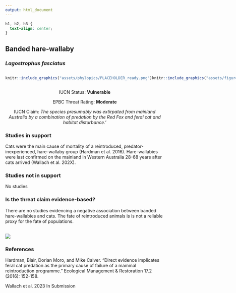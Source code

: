 ```yaml
---
output: html_document
---
```

```css
h1, h2, h3 {
  text-align: center;
}
```

## **Banded hare-wallaby**
### *Lagostrophus fasciatus*

:::: {style="display: flex;"}

::: {}
  ```r
  knitr::include_graphics("assets/phylopics/PLACEHOLDER_ready.png")
  ```
:::

::: {}

:::

::: {}
  ```r
  knitr::include_graphics("assets/figures/Map_Cat_Lagostrophus fasciatus.png")
  ```
:::

::::
<center>
IUCN Status: **Vulnerable**

EPBC Threat Rating: **Moderate**

IUCN Claim: *The species presumably was extirpated from mainland Australia by a combination of predation by the Red Fox and feral cat and habitat disturbance.'*

</center>

### Studies in support

Cats were the main cause of mortality of a reintroduced, predator-inexperienced, hare-wallaby group (Hardman et al. 2016). Hare-wallabies were last confirmed on the mainland in Western Australia 28-68 years after cats arrived (Wallach et al. 202X).

### Studies not in support

No studies

### Is the threat claim evidence-based?

There are no studies evidencing a negative association between banded hare-wallabies and cats. The fate of reintroduced animals is is not a reliable proxy for the fate of populations.
<br>
<br>

![](assets/figures/Main_Evidence_Cat_Lagostrophus fasciatus.png)

### References

Hardman, Blair, Dorian Moro, and Mike Calver. "Direct evidence implicates feral cat predation as the primary cause of failure of a mammal reintroduction programme." Ecological Management & Restoration 17.2 (2016): 152-158.

Wallach et al. 2023 In Submission

